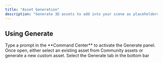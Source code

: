 ```yaml
---
title: "Asset Generation"
description: "Generate 3D assets to add into your scene as placeholders"
---
```


## Using Generate

<AccordionGroup>
  <Accordion title="Starting from Command Center" defaultOpen={false}>
    Type a prompt in the **Command Center** to activate the Generate panel. Once open, either select an existing asset from Community assets or generate a new custom asset.
  </Accordion>

  <Accordion title="Starting from Generate panel" defaultOpen={false}>
    Select the Generate tab in the bottom bar
  </Accordion>
</AccordionGroup>